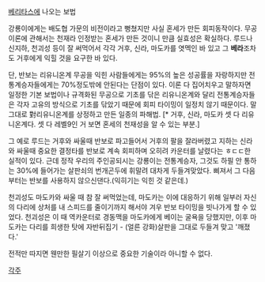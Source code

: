 [[베리타스]]에 나오는 보법

강룡이에게는 배도협 가문의 비전이라고 뻥쳤지만 사실 혼세가 만든 회피동작이다. 무공 이론에 관해서는 천재라 인정받는 혼세가 만든 것이니 만큼 실효성은 확실하다. 루드나 신지하, 천괴성 등이 잘 써먹어서 각각 거후, 신라, 마도카를 엿멕인 바 있고 그 '''베라'''조차도 거후에게 익힐 것을 요구한 바 있다.

단, 반보는 리유니온계 무공을 익힌 사람들에게는 95%의 높은 성공률을 자랑하지만 전통계승자들에게는 70%정도밖에 안된다는 단점이 있다. 이론 다 집어치우고 말하자면 일정한 기본 보법이나 규격화된 무공으로 기초를 닦은 리유니온계와 달리 전통계승자들은 각자 고유의 방식으로 기초를 닦았기 때문에 회피 타이밍이 일정치 않기 때문이다. 말그대로 對리유니온계를 상정하고 만든 일종의 파해법. [* 거후, 신라, 마도카 셋 다 리유니온계다. 셋 다 레벨9인 거 보면 혼세의 천재성을 알 수 있는 부분.] 

그 예로 루드는 거후와 싸울때 반보로 파고들어서 거후의 팔을 잘라버렸고 지하는 신라와 싸울때 중요한 결정타를 반보로 계속 회피하며 오히려 카운터를 날렸다는 ㅎㄷㄷ한 실적이 있다. 근데 정작 우리의 주인공되시는 강룡이는 전통계승자, 그것도 하필 안 통하는 30%에 들어가는 살판쇠의 번개곤두에 휘말려 대차게 두들겨맞았다. 삐져서 그 다음부터는 반보를 사용하지 않으신댄다.(익히기는 익힌 것 같은데.)

천괴성도 마도카와 싸울 때 참 잘 써먹었는데, 마도카는 이에 대응하기 위해 일부러 자신의 다리에 상처를 내 스피드를 줄이기까지 해서야 겨우 반보 타이밍을 빗나가게 할 수 있었다. 천괴성은 이 때 역카운터로 경동맥을 마도카에게 베이는 굴욕을 당했지만, 이후 마도카는 다리를 희생한 탓에 자반뒤집기 - (얼른 강화)살판을 그대로 두들겨 맞고 '깨졌다.'

전적만 따지면 웬만한 필살기 이상으로 중요한 기술이라 아니할 수 없다.  

[[각주]] 
